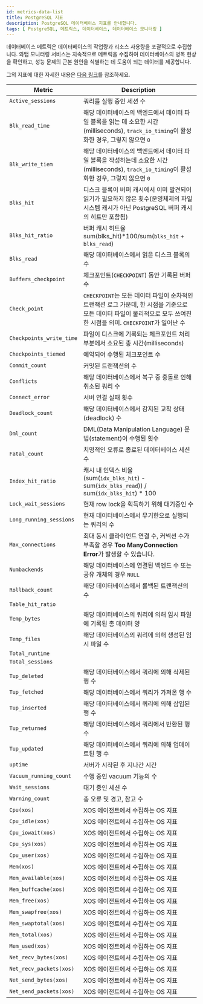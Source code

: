 ```yaml
---
id: metrics-data-list
title: PostgreSQL 지표
description: PostgreSQL 데이터베이스 지표를 안내합니다.
tags: [ PostgreSQL, 메트릭스, 데이터베이스, 데이터베이스 모니터링 ]
---
```


데이터베이스 메트릭은 데이터베이스의 작업량과 리소스 사용량을 포괄적으로 수집합니다. 와탭 모니터링 서비스는 지속적으로 메트릭을 수집하여 데이터베이스의 병목 현상을 확인하고, 성능 문제의 근본 원인을 식별하는 데 도움이 되는 데이터를 제공합니다.

그외 지표에 대한 자세한 내용은 [다음 링크](https://www.postgresql.org/docs/)를 참조하세요.

<div class='db-metric'>

| Metric | Description |
| -- | -- |
| `Active_sessions` | 쿼리를 실행 중인 세션 수 |
| `Blk_read_time` | 해당 데이터베이스의 백엔드에서 데이터 파일 블록을 읽는 데 소요한 시간(milliseconds), `track_io_timing`이 활성화한 경우, 그렇지 않으면 `0` |
| `Blk_write_tiem` | 해당 데이터베이스의 백엔드에서 데이터 파일 블록을 작성하는데 소요한 시간(milliseconds), `track_io_timing`이 활성화한 경우, 그렇지 않으면 `0` |
| `Blks_hit` | 디스크 블록이 버퍼 캐시에서 이미 발견되어 읽기가 필요하지 않은 횟수(운영체제의 파일 시스템 캐시가 아닌 PostgreSQL 버퍼 캐시의 히트만 포함됨) |
| `Blks_hit_ratio` | 버퍼 캐시 히트율<br/>sum(blks_hit)*100/sum(`blks_hit` + `blks_read`) |
| `Blks_read` | 해당 데이터베이스에서 읽은 디스크 블록의 수 |
| `Buffers_checkpoint` | 체크포인트(`CHECKPOINT`) 동안 기록된 버퍼 수 |
| `Check_point` | `CHECKPOINT`는 모든 데이터 파일이 순차적인 트랜잭션 로그 가운데, 한 시점을 기준으로 모든 데이터 파일이 물리적으로 모두 쓰여진 한 시점을 의미. `CHECKPOINT`가 일어난 수 |
| `Checkpoints_write_time` | 파일이 디스크에 기록되는 체크포인트 처리 부분에서 소요된 총 시간(milliseconds) |
| `Checkpoints_tiemed` | 예약되어 수행된 체크포인트 수 |
| `Commit_count` | 커밋된 트랜잭션의 수 |
| `Conflicts` | 해당 데이터베이스에서 복구 중 충돌로 인해 취소된 쿼리 수 |
| `Connect_error` | 서버 연결 실패 횟수 |
| `Deadlock_count` | 해당 데이터베이스에서 감지된 교착 상태(deadlock) 수 |
| `Dml_count` | DML(Data Manipulation Language) 문법(statement)이 수행된 횟수 |
| `Fatal_count` | 치명적인 오류로 종료된 데이터베이스 세션 수 |
| `Index_hit_ratio` | 캐시 내 인덱스 비율<br/>(sum(`idx_blks_hit`) - sum(`idx_blks_read`)) / sum(`idx_blks_hit`) * 100 |
| `Lock_wait_sessions` | 현재 row lock을 획득하기 위해 대기중인 수 |
| `Long_running_sessions` | 현재 데이터베이스에서 무기한으로 실행되는 쿼리의 수 |
| `Max_connections` | 최대 동시 클라이언트 연결 수, 커넥션 수가 부족할 경우 **Too ManyConnection Error**가 발생할 수 있습니다. |
| `Numbackends` | 해당 데이터베이스에 연결된 백엔드 수 또는 공유 개체의 경우 `NULL` |
| `Rollback_count` | 해당 데이터베이스에서 롤백된 트랜잭션의 수 |
| `Table_hit_ratio` | |
| `Temp_bytes` | 해당 데이터베이스의 쿼리에 의해 임시 파일에 기록된 총 데이터 양 |
| `Temp_files` | 해당 데이터베이스의 쿼리에 의해 생성된 임시 파일 수 |
| `Total_runtime` | |
| `Total_sessions` | |
| `Tup_deleted` | 해당 데이터베이스에서 쿼리에 의해 삭제된 행 수 |
| `Tup_fetched` | 해당 데이터베이스에서 쿼리가 가져온 행 수 |
| `Tup_inserted` | 해당 데이터베이스에서 쿼리에 의해 삽입된 행 수 |
| `Tup_returned` | 해당 데이터베이스에서 쿼리에서 반환된 행 수 |
| `Tup_updated` | 해당 데이터베이스에서 쿼리에 의해 업데이트된 행 수 |
| `uptime` | 서버가 시작된 후 지나간 시간 |
| `Vacuum_running_count` | 수행 중인 vacuum 기능의 수 |
| `Wait_sessions` | 대기 중인 세션 수 |
| `Warning_count` | 총 오류 및 경고, 참고 수 |
| `Cpu(xos)` | XOS 에이전트에서 수집하는 OS 지표 |
| `Cpu_idle(xos)` | XOS 에이전트에서 수집하는 OS 지표 |
| `Cpu_iowait(xos)` | XOS 에이전트에서 수집하는 OS 지표 |
| `Cpu_sys(xos)` | XOS 에이전트에서 수집하는 OS 지표 |
| `Cpu_user(xos)` | XOS 에이전트에서 수집하는 OS 지표 |
| `Mem(xos)` | XOS 에이전트에서 수집하는 OS 지표 |
| `Mem_available(xos)` | XOS 에이전트에서 수집하는 OS 지표 |
| `Mem_buffcache(xos)` | XOS 에이전트에서 수집하는 OS 지표 |
| `Mem_free(xos)` | XOS 에이전트에서 수집하는 OS 지표 |
| `Mem_swapfree(xos)` | XOS 에이전트에서 수집하는 OS 지표 |
| `Mem_swaptotal(xos)` | XOS 에이전트에서 수집하는 OS 지표 |
| `Mem_total(xos)` | XOS 에이전트에서 수집하는 OS 지표 |
| `Mem_used(xos)` | XOS 에이전트에서 수집하는 OS 지표 |
| `Net_recv_bytes(xos)` | XOS 에이전트에서 수집하는 OS 지표 |
| `Net_recv_packets(xos)` | XOS 에이전트에서 수집하는 OS 지표 |
| `Net_send_bytes(xos)` | XOS 에이전트에서 수집하는 OS 지표 |
| `Net_send_packets(xos)` | XOS 에이전트에서 수집하는 OS 지표|

</div>